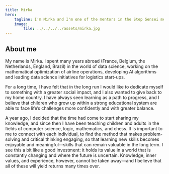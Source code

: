 ```yaml
---
title: Mirka
hero:
    tagline: I'm Mirka and I'm one of the mentors in the Step Sensei mentor program. I'm happy to help you throughout the program.
    image:
        file: ../../../../assets/mirka.jpg
---
```


## About me
My name is Mirka. I spent many years abroad (France, Belgium, the Netherlands, England, Brazil) in the world of data science, working on the mathematical optimization of airline operations, developing AI algorithms and leading data science initiatives for logistics start-ups.

For a long time, I have felt that in the long run I would like to dedicate myself to something with a greater social impact, and I also wanted to give back to my home country. I have always seen learning as a path to progress, and I believe that children who grow up within a strong educational system are able to face life’s challenges more confidently and with greater balance.

A year ago, I decided that the time had come to start sharing my knowledge, and since then I have been teaching children and adults in the fields of computer science, logic, mathematics, and chess. It is important to me to connect with each individual, to find the method that makes problem-solving and critical thinking engaging, so that learning new skills becomes enjoyable and meaningful—skills that can remain valuable in the long term. I see this a bit like a good investment: it holds its value in a world that is constantly changing and where the future is uncertain. Knowledge, inner values, and experience, however, cannot be taken away—and I believe that all of these will yield returns many times over.
